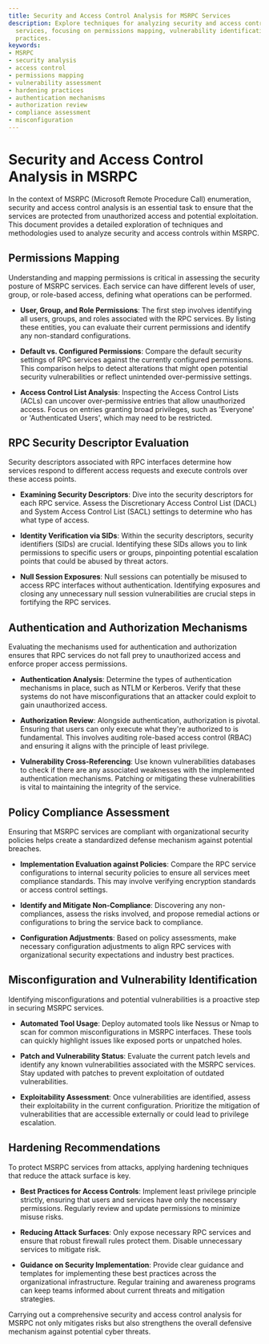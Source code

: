 ```yaml
---
title: Security and Access Control Analysis for MSRPC Services
description: Explore techniques for analyzing security and access controls in MSRPC
  services, focusing on permissions mapping, vulnerability identification, and hardening
  practices.
keywords:
- MSRPC
- security analysis
- access control
- permissions mapping
- vulnerability assessment
- hardening practices
- authentication mechanisms
- authorization review
- compliance assessment
- misconfiguration
---
```


# Security and Access Control Analysis in MSRPC

In the context of MSRPC (Microsoft Remote Procedure Call) enumeration, security and access control analysis is an essential task to ensure that the services are protected from unauthorized access and potential exploitation. This document provides a detailed exploration of techniques and methodologies used to analyze security and access controls within MSRPC.

## Permissions Mapping

Understanding and mapping permissions is critical in assessing the security posture of MSRPC services. Each service can have different levels of user, group, or role-based access, defining what operations can be performed.

- **User, Group, and Role Permissions**: The first step involves identifying all users, groups, and roles associated with the RPC services. By listing these entities, you can evaluate their current permissions and identify any non-standard configurations.

- **Default vs. Configured Permissions**: Compare the default security settings of RPC services against the currently configured permissions. This comparison helps to detect alterations that might open potential security vulnerabilities or reflect unintended over-permissive settings.

- **Access Control List Analysis**: Inspecting the Access Control Lists (ACLs) can uncover over-permissive entries that allow unauthorized access. Focus on entries granting broad privileges, such as 'Everyone' or 'Authenticated Users', which may need to be restricted.

## RPC Security Descriptor Evaluation

Security descriptors associated with RPC interfaces determine how services respond to different access requests and execute controls over these access points.

- **Examining Security Descriptors**: Dive into the security descriptors for each RPC service. Assess the Discretionary Access Control List (DACL) and System Access Control List (SACL) settings to determine who has what type of access.

- **Identity Verification via SIDs**: Within the security descriptors, security identifiers (SIDs) are crucial. Identifying these SIDs allows you to link permissions to specific users or groups, pinpointing potential escalation points that could be abused by threat actors.

- **Null Session Exposures**: Null sessions can potentially be misused to access RPC interfaces without authentication. Identifying exposures and closing any unnecessary null session vulnerabilities are crucial steps in fortifying the RPC services.

## Authentication and Authorization Mechanisms

Evaluating the mechanisms used for authentication and authorization ensures that RPC services do not fall prey to unauthorized access and enforce proper access permissions.

- **Authentication Analysis**: Determine the types of authentication mechanisms in place, such as NTLM or Kerberos. Verify that these systems do not have misconfigurations that an attacker could exploit to gain unauthorized access.

- **Authorization Review**: Alongside authentication, authorization is pivotal. Ensuring that users can only execute what they're authorized to is fundamental. This involves auditing role-based access control (RBAC) and ensuring it aligns with the principle of least privilege.

- **Vulnerability Cross-Referencing**: Use known vulnerabilities databases to check if there are any associated weaknesses with the implemented authentication mechanisms. Patching or mitigating these vulnerabilities is vital to maintaining the integrity of the service.

## Policy Compliance Assessment

Ensuring that MSRPC services are compliant with organizational security policies helps create a standardized defense mechanism against potential breaches.

- **Implementation Evaluation against Policies**: Compare the RPC service configurations to internal security policies to ensure all services meet compliance standards. This may involve verifying encryption standards or access control settings.

- **Identify and Mitigate Non-Compliance**: Discovering any non-compliances, assess the risks involved, and propose remedial actions or configurations to bring the service back to compliance.

- **Configuration Adjustments**: Based on policy assessments, make necessary configuration adjustments to align RPC services with organizational security expectations and industry best practices.

## Misconfiguration and Vulnerability Identification

Identifying misconfigurations and potential vulnerabilities is a proactive step in securing MSRPC services.

- **Automated Tool Usage**: Deploy automated tools like Nessus or Nmap to scan for common misconfigurations in MSRPC interfaces. These tools can quickly highlight issues like exposed ports or unpatched holes.

- **Patch and Vulnerability Status**: Evaluate the current patch levels and identify any known vulnerabilities associated with the MSRPC services. Stay updated with patches to prevent exploitation of outdated vulnerabilities.

- **Exploitability Assessment**: Once vulnerabilities are identified, assess their exploitability in the current configuration. Prioritize the mitigation of vulnerabilities that are accessible externally or could lead to privilege escalation.

## Hardening Recommendations

To protect MSRPC services from attacks, applying hardening techniques that reduce the attack surface is key.

- **Best Practices for Access Controls**: Implement least privilege principle strictly, ensuring that users and services have only the necessary permissions. Regularly review and update permissions to minimize misuse risks.

- **Reducing Attack Surfaces**: Only expose necessary RPC services and ensure that robust firewall rules protect them. Disable unnecessary services to mitigate risk.

- **Guidance on Security Implementation**: Provide clear guidance and templates for implementing these best practices across the organizational infrastructure. Regular training and awareness programs can keep teams informed about current threats and mitigation strategies.

Carrying out a comprehensive security and access control analysis for MSRPC not only mitigates risks but also strengthens the overall defensive mechanism against potential cyber threats.